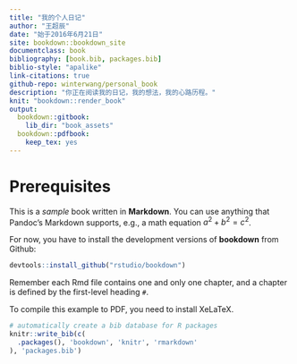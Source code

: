 ```yaml
--- 
title: "我的个人日记"
author: "王超辰"
date: "始于2016年6月21日"
site: bookdown::bookdown_site
documentclass: book
bibliography: [book.bib, packages.bib]
biblio-style: "apalike"
link-citations: true
github-repo: winterwang/personal_book
description: "你正在阅读我的日记，我的想法，我的心路历程。"
knit: "bookdown::render_book"
output: 
  bookdown::gitbook:
    lib_dir: "book_assets"
  bookdown::pdfbook:
    keep_tex: yes
---
```


# Prerequisites

This is a _sample_ book written in **Markdown**. You can use anything that Pandoc's Markdown supports, e.g., a math equation $a^2 + b^2 = c^2$.

For now, you have to install the development versions of **bookdown** from Github:

```r
devtools::install_github("rstudio/bookdown")
```

Remember each Rmd file contains one and only one chapter, and a chapter is defined by the first-level heading `#`.

To compile this example to PDF, you need to install XeLaTeX.

```r
# automatically create a bib database for R packages
knitr::write_bib(c(
  .packages(), 'bookdown', 'knitr', 'rmarkdown'
), 'packages.bib')
```
